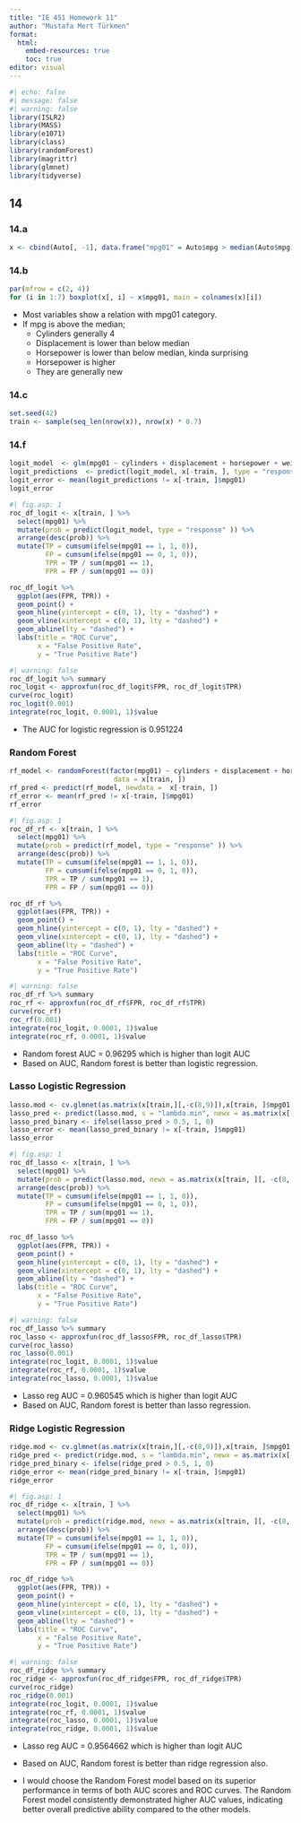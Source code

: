 ---
title: "IE 451 Homework 11"
author: "Mustafa Mert Türkmen"
format: 
  html:
    embed-resources: true
    toc: true
editor: visual
---
```{r}
#| echo: false
#| message: false
#| warning: false
library(ISLR2)
library(MASS)
library(e1071)
library(class)
library(randomForest)
library(magrittr)
library(glmnet)
library(tidyverse)
```

## 14

### 14.a
```{r}
x <- cbind(Auto[, -1], data.frame("mpg01" = Auto$mpg > median(Auto$mpg)))
```


### 14.b
```{r}
par(mfrow = c(2, 4))
for (i in 1:7) boxplot(x[, i] ~ x$mpg01, main = colnames(x)[i])
```
- Most variables show a relation with mpg01 category. 
- If mpg is above the median;
  -   Cylinders generally 4
  -   Displacement is lower than below median
  -   Horsepower is lower than below median, kinda surprising
  -   Horsepower is higher
  -   They are generally new
  
### 14.c
```{r}
set.seed(42)
train <- sample(seq_len(nrow(x)), nrow(x) * 0.7)
```

### 14.f

```{r}
logit_model  <- glm(mpg01 ~ cylinders + displacement + horsepower + weight + acceleration, data = x[train, ], family = binomial)
logit_predictions  <- predict(logit_model, x[-train, ], type = "response") > 0.5
logit_error <- mean(logit_predictions != x[-train, ]$mpg01)
logit_error
```
```{r}
#| fig.asp: 1
roc_df_logit <- x[train, ] %>% 
  select(mpg01) %>%
  mutate(prob = predict(logit_model, type = "response" )) %>%
  arrange(desc(prob)) %>% 
  mutate(TP = cumsum(ifelse(mpg01 == 1, 1, 0)),
         FP = cumsum(ifelse(mpg01 == 0, 1, 0)),
         TPR = TP / sum(mpg01 == 1),
         FPR = FP / sum(mpg01 == 0))

roc_df_logit %>% 
  ggplot(aes(FPR, TPR)) +
  geom_point() +
  geom_hline(yintercept = c(0, 1), lty = "dashed") +
  geom_vline(xintercept = c(0, 1), lty = "dashed") +
  geom_abline(lty = "dashed") +
  labs(title = "ROC Curve",
       x = "False Positive Rate",
       y = "True Positive Rate")
```
```{r}
#| warning: false
roc_df_logit %>% summary
roc_logit <- approxfun(roc_df_logit$FPR, roc_df_logit$TPR)
curve(roc_logit)
roc_logit(0.001)
integrate(roc_logit, 0.0001, 1)$value
```
- The AUC for logistic regression is 0.951224

### Random Forest

```{r}
rf_model <- randomForest(factor(mpg01) ~ cylinders + displacement + horsepower + weight + acceleration + year,
                          data = x[train, ])
rf_pred <- predict(rf_model, newdata =  x[-train, ])
rf_error <- mean(rf_pred != x[-train, ]$mpg01)
rf_error
```
```{r}
#| fig.asp: 1
roc_df_rf <- x[train, ] %>% 
  select(mpg01) %>%
  mutate(prob = predict(rf_model, type = "response" )) %>%
  arrange(desc(prob)) %>% 
  mutate(TP = cumsum(ifelse(mpg01 == 1, 1, 0)),
         FP = cumsum(ifelse(mpg01 == 0, 1, 0)),
         TPR = TP / sum(mpg01 == 1),
         FPR = FP / sum(mpg01 == 0))

roc_df_rf %>% 
  ggplot(aes(FPR, TPR)) +
  geom_point() +
  geom_hline(yintercept = c(0, 1), lty = "dashed") +
  geom_vline(xintercept = c(0, 1), lty = "dashed") +
  geom_abline(lty = "dashed") +
  labs(title = "ROC Curve",
       x = "False Positive Rate",
       y = "True Positive Rate")
```
```{r}
#| warning: false
roc_df_rf %>% summary
roc_rf <- approxfun(roc_df_rf$FPR, roc_df_rf$TPR)
curve(roc_rf)
roc_rf(0.001)
integrate(roc_logit, 0.0001, 1)$value
integrate(roc_rf, 0.0001, 1)$value
```
- Random forest AUC = 0.96295 which is higher than logit AUC
- Based on AUC, Random forest is better than logistic regression.

### Lasso Logistic Regression

```{r}
lasso.mod <- cv.glmnet(as.matrix(x[train,][,-c(8,9)]),x[train, ]$mpg01,alpha=1)
lasso_pred <- predict(lasso.mod, s = "lambda.min", newx = as.matrix(x[-train, ][, -c(8,9)]))
lasso_pred_binary <- ifelse(lasso_pred > 0.5, 1, 0)
lasso_error <- mean(lasso_pred_binary != x[-train, ]$mpg01)
lasso_error
```
```{r}
#| fig.asp: 1
roc_df_lasso <- x[train, ] %>%
  select(mpg01) %>%
  mutate(prob = predict(lasso.mod, newx = as.matrix(x[train, ][, -c(8, 9)]), type = "response")) %>%
  arrange(desc(prob)) %>%
  mutate(TP = cumsum(ifelse(mpg01 == 1, 1, 0)),
         FP = cumsum(ifelse(mpg01 == 0, 1, 0)),
         TPR = TP / sum(mpg01 == 1),
         FPR = FP / sum(mpg01 == 0))

roc_df_lasso %>%
  ggplot(aes(FPR, TPR)) +
  geom_point() +
  geom_hline(yintercept = c(0, 1), lty = "dashed") +
  geom_vline(xintercept = c(0, 1), lty = "dashed") +
  geom_abline(lty = "dashed") +
  labs(title = "ROC Curve",
       x = "False Positive Rate",
       y = "True Positive Rate")
```

```{r}
#| warning: false
roc_df_lasso %>% summary
roc_lasso <- approxfun(roc_df_lasso$FPR, roc_df_lasso$TPR)
curve(roc_lasso)
roc_lasso(0.001)
integrate(roc_logit, 0.0001, 1)$value
integrate(roc_rf, 0.0001, 1)$value
integrate(roc_lasso, 0.0001, 1)$value
```
- Lasso reg AUC = 0.960545 which is higher than logit AUC
- Based on AUC, Random forest is better than lasso regression.


### Ridge Logistic Regression

```{r}
ridge.mod <- cv.glmnet(as.matrix(x[train,][,-c(8,9)]),x[train, ]$mpg01,alpha=0)
ridge_pred <- predict(ridge.mod, s = "lambda.min", newx = as.matrix(x[-train, ][, -c(8,9)]))
ridge_pred_binary <- ifelse(ridge_pred > 0.5, 1, 0)
ridge_error <- mean(ridge_pred_binary != x[-train, ]$mpg01)
ridge_error
```
```{r}
#| fig.asp: 1
roc_df_ridge <- x[train, ] %>%
  select(mpg01) %>%
  mutate(prob = predict(ridge.mod, newx = as.matrix(x[train, ][, -c(8, 9)]), type = "response")) %>%
  arrange(desc(prob)) %>%
  mutate(TP = cumsum(ifelse(mpg01 == 1, 1, 0)),
         FP = cumsum(ifelse(mpg01 == 0, 1, 0)),
         TPR = TP / sum(mpg01 == 1),
         FPR = FP / sum(mpg01 == 0))

roc_df_ridge %>%
  ggplot(aes(FPR, TPR)) +
  geom_point() +
  geom_hline(yintercept = c(0, 1), lty = "dashed") +
  geom_vline(xintercept = c(0, 1), lty = "dashed") +
  geom_abline(lty = "dashed") +
  labs(title = "ROC Curve",
       x = "False Positive Rate",
       y = "True Positive Rate")
```

```{r}
#| warning: false
roc_df_ridge %>% summary
roc_ridge <- approxfun(roc_df_ridge$FPR, roc_df_ridge$TPR)
curve(roc_ridge)
roc_ridge(0.001)
integrate(roc_logit, 0.0001, 1)$value
integrate(roc_rf, 0.0001, 1)$value
integrate(roc_lasso, 0.0001, 1)$value
integrate(roc_ridge, 0.0001, 1)$value
```
- Lasso reg AUC = 0.9564662 which is higher than logit AUC
- Based on AUC, Random forest is better than ridge regression also.

- I would choose the Random Forest model based on its superior performance in terms of both AUC scores and ROC curves. The Random Forest model consistently demonstrated higher AUC values, indicating better overall predictive ability compared to the other models.